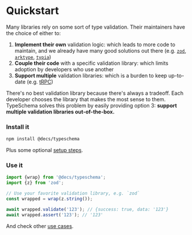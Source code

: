 
# Quickstart

Many libraries rely on some sort of type validation. Their maintainers have the choice of either to:

1. ⁠**Implement their own** validation logic: which leads to more code to maintain, and we already have many good solutions out there (e.g. [`zod`](https://zod.dev), [`arktype`](https://arktype.io), [`typia`](https://typia.io))
1. **Couple their code** with a specific validation library: which limits adoption by developers who use another
1. **Support multiple** validation libraries: which is a burden to keep up-to-date (e.g. [tRPC](https://trpc.io/))

There's no best validation library because there's always a tradeoff. Each developer chooses the library that makes the most sense to them. TypeSchema solves this problem by easily providing option 3: **support multiple validation libraries out-of-the-box.**

<Steps>

### Install it

```sh npm2yarn
npm install @decs/typeschema
```

Plus some optional [setup steps](/docs/setup).

### Use it

```ts
import {wrap} from '@decs/typeschema';
import {z} from 'zod';

// Use your favorite validation library, e.g. `zod`
const wrapped = wrap(z.string());

await wrapped.validate('123'); // {success: true, data: '123'}
await wrapped.assert('123'); // '123'
```

And check other [use cases](/docs/usage).

</Steps>

